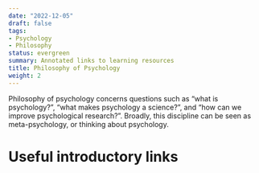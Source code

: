 ```yaml
---
date: "2022-12-05"
draft: false
tags:
- Psychology
- Philosophy
status: evergreen
summary: Annotated links to learning resources
title: Philosophy of Psychology
weight: 2
---
```



Philosophy of psychology concerns questions such as "what is psychology?", "what makes psychology a     science?", and "how can we improve psychological research?". Broadly, this discipline can be seen     as meta-psychology, or thinking about psychology. 

# Useful introductory links

